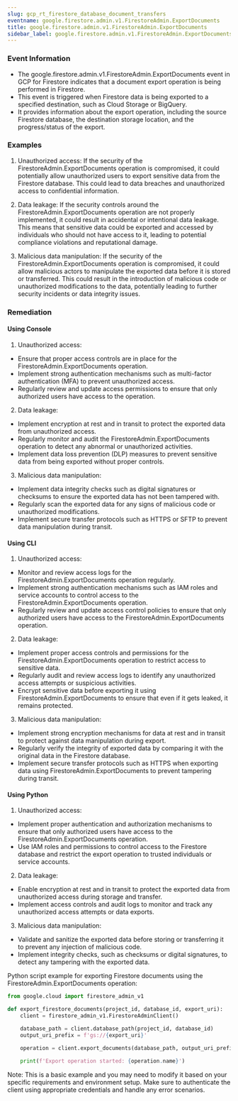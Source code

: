 ```yaml
--- 
slug: gcp_rt_firestore_database_document_transfers
eventname: google.firestore.admin.v1.FirestoreAdmin.ExportDocuments
title: google.firestore.admin.v1.FirestoreAdmin.ExportDocuments
sidebar_label: google.firestore.admin.v1.FirestoreAdmin.ExportDocuments
---
```

                       
### Event Information

- The google.firestore.admin.v1.FirestoreAdmin.ExportDocuments event in GCP for Firestore indicates that a document export operation is being performed in Firestore.
- This event is triggered when Firestore data is being exported to a specified destination, such as Cloud Storage or BigQuery.
- It provides information about the export operation, including the source Firestore database, the destination storage location, and the progress/status of the export.




### Examples

1. Unauthorized access: If the security of the FirestoreAdmin.ExportDocuments operation is compromised, it could potentially allow unauthorized users to export sensitive data from the Firestore database. This could lead to data breaches and unauthorized access to confidential information.

2. Data leakage: If the security controls around the FirestoreAdmin.ExportDocuments operation are not properly implemented, it could result in accidental or intentional data leakage. This means that sensitive data could be exported and accessed by individuals who should not have access to it, leading to potential compliance violations and reputational damage.

3. Malicious data manipulation: If the security of the FirestoreAdmin.ExportDocuments operation is compromised, it could allow malicious actors to manipulate the exported data before it is stored or transferred. This could result in the introduction of malicious code or unauthorized modifications to the data, potentially leading to further security incidents or data integrity issues.

### Remediation

#### Using Console

1. Unauthorized access:
- Ensure that proper access controls are in place for the FirestoreAdmin.ExportDocuments operation.
- Implement strong authentication mechanisms such as multi-factor authentication (MFA) to prevent unauthorized access.
- Regularly review and update access permissions to ensure that only authorized users have access to the operation.

2. Data leakage:
- Implement encryption at rest and in transit to protect the exported data from unauthorized access.
- Regularly monitor and audit the FirestoreAdmin.ExportDocuments operation to detect any abnormal or unauthorized activities.
- Implement data loss prevention (DLP) measures to prevent sensitive data from being exported without proper controls.

3. Malicious data manipulation:
- Implement data integrity checks such as digital signatures or checksums to ensure the exported data has not been tampered with.
- Regularly scan the exported data for any signs of malicious code or unauthorized modifications.
- Implement secure transfer protocols such as HTTPS or SFTP to prevent data manipulation during transit.

#### Using CLI

1. Unauthorized access:
- Monitor and review access logs for the FirestoreAdmin.ExportDocuments operation regularly.
- Implement strong authentication mechanisms such as IAM roles and service accounts to control access to the FirestoreAdmin.ExportDocuments operation.
- Regularly review and update access control policies to ensure that only authorized users have access to the FirestoreAdmin.ExportDocuments operation.

2. Data leakage:
- Implement proper access controls and permissions for the FirestoreAdmin.ExportDocuments operation to restrict access to sensitive data.
- Regularly audit and review access logs to identify any unauthorized access attempts or suspicious activities.
- Encrypt sensitive data before exporting it using FirestoreAdmin.ExportDocuments to ensure that even if it gets leaked, it remains protected.

3. Malicious data manipulation:
- Implement strong encryption mechanisms for data at rest and in transit to protect against data manipulation during export.
- Regularly verify the integrity of exported data by comparing it with the original data in the Firestore database.
- Implement secure transfer protocols such as HTTPS when exporting data using FirestoreAdmin.ExportDocuments to prevent tampering during transit.

#### Using Python

1. Unauthorized access:
- Implement proper authentication and authorization mechanisms to ensure that only authorized users have access to the FirestoreAdmin.ExportDocuments operation.
- Use IAM roles and permissions to control access to the Firestore database and restrict the export operation to trusted individuals or service accounts.

2. Data leakage:
- Enable encryption at rest and in transit to protect the exported data from unauthorized access during storage and transfer.
- Implement access controls and audit logs to monitor and track any unauthorized access attempts or data exports.

3. Malicious data manipulation:
- Validate and sanitize the exported data before storing or transferring it to prevent any injection of malicious code.
- Implement integrity checks, such as checksums or digital signatures, to detect any tampering with the exported data.

Python script example for exporting Firestore documents using the FirestoreAdmin.ExportDocuments operation:

```python
from google.cloud import firestore_admin_v1

def export_firestore_documents(project_id, database_id, export_uri):
    client = firestore_admin_v1.FirestoreAdminClient()

    database_path = client.database_path(project_id, database_id)
    output_uri_prefix = f'gs://{export_uri}'

    operation = client.export_documents(database_path, output_uri_prefix)

    print(f'Export operation started: {operation.name}')
```

Note: This is a basic example and you may need to modify it based on your specific requirements and environment setup. Make sure to authenticate the client using appropriate credentials and handle any error scenarios.


 